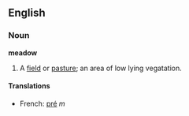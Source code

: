 ==English==
===Noun===
'''meadow'''
#A [[field]] or [[pasture]]; an area of low lying vegatation.
====Translations====
*French: [[pré]] ''m''